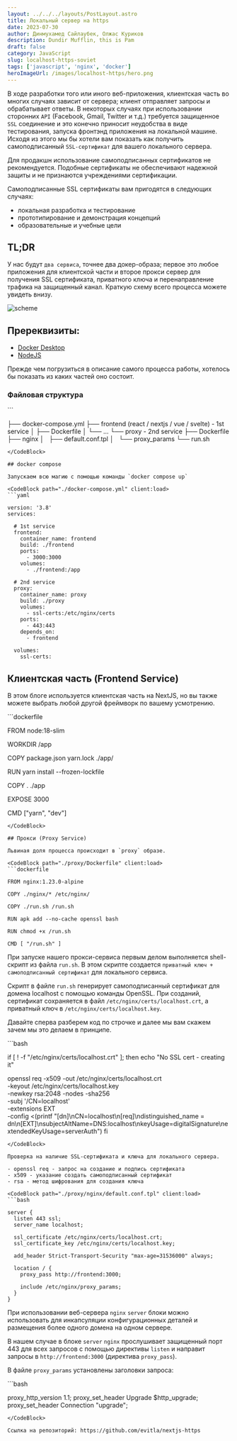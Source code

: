 ```yaml
---
layout: ../../../layouts/PostLayout.astro
title: Локальный сервер на https
date: 2023-07-30
author: Динмухамед Сайлаубек, Олжас Куриков
description: Dundir Mufflin, this is Pam
draft: false
category: JavaScript
slug: localhost-https-soviet
tags: ['javascript', 'nginx', 'docker']
heroImageUrl: /images/localhost-https/hero.png
---
```



В ходе разработки того или иного веб-приложения, клиентская часть во многих случаях зависит от сервера; клиент отправляет запросы и обрабатывает ответы.
В некоторых случаях при использовании
сторонних `API` (Facebook, Gmail, Twitter и т.д.) требуется защищенное `SSL` соединение и это конечно приносит неудобства в виде тестирования, запуска фронтэнд приложения на локальной машине. Исходя из этого мы бы хотели вам показать как получить самоподписанный `SSL-сертификат` для вашего локального сервера.

<Quote variant="warning">
  Для продакшн использование самоподписанных сертификатов не рекомендуется. Подобные сертификаты не
  обеспечивают надежной защиты и не признаются учреждениями сертификации.
</Quote>

Самоподписанные SSL сертификаты вам пригодятся в следующих случаях:

- локальная разработка и тестирование
- прототипирование и демонстрация концепций
- образовательные и учебные цели

## TL;DR

У нас будут `два сервиса`, точнее два докер-образа; первое это любое приложения для клиентской части и второе прокси сервер для получения SSL сертификата, приватного ключа и перенаправление трафика на защищенный канал. Краткую схему всего процесса можете увидеть внизу.

![scheme](../../../../images/localhost-https/02.png)

## Пререквизиты:

- [Docker Desktop](https://www.docker.com/products/docker-desktop/)
- [NodeJS](https://nodejs.org/en)

Прежде чем погрузиться в описание самого процесса работы, хотелось бы показать из каких частей оно состоит.

### Файловая структура

<CodeBlock client:load>
```

├── docker-compose.yml
├── frontend (react / nextjs / vue / svelte) - 1st service
│   ├── Dockerfile
│   └── ...
└── proxy - 2nd service
    ├── Dockerfile
    ├── nginx
    │   ├── default.conf.tpl
    │   └── proxy_params
    └── run.sh
```
</CodeBlock>

## docker compose

Запускаем всю магию с помощью команды `docker compose up`

<CodeBlock path="./docker-compose.yml" client:load>
```yaml

version: '3.8'
services:

  # 1st service
  frontend:
    container_name: frontend
    build: ./frontend
    ports:
      - 3000:3000
    volumes:
      - ./frontend:/app

  # 2nd service
  proxy:
    container_name: proxy
    build: ./proxy
    volumes:
      - ssl-certs:/etc/nginx/certs
    ports:
      - 443:443
    depends_on:
      - frontend

  volumes:
    ssl-certs:
```
</CodeBlock>

## Клиентская часть (Frontend Service)

В этом блоге используется клиентская часть на NextJS, но вы также можете выбрать любой другой фреймворк по вашему усмотрению.

<CodeBlock path="./frontend/Dockerfile" client:load>
```dockerfile
  
FROM node:18-slim

WORKDIR /app

COPY package.json yarn.lock ./app/

RUN yarn install --frozen-lockfile

COPY . ./app

EXPOSE 3000

CMD ["yarn", "dev"]
```
</CodeBlock>

## Прокси (Proxy Service)

Львиная доля процесса происходит в `proxy` образе.

<CodeBlock path="./proxy/Dockerfile" client:load>
```dockerfile

FROM nginx:1.23.0-alpine

COPY ./nginx/* /etc/nginx/

COPY ./run.sh /run.sh

RUN apk add --no-cache openssl bash

RUN chmod +x /run.sh

CMD [ "/run.sh" ]
```
</CodeBlock>

При запуске нашего прокси-сервиса первым делом выполняется shell-скрипт из файла `run.sh`. В этом скрипте создается `приватный ключ + самоподписанный сертификат` для локального сервиса.

Скрипт в файле `run.sh` генерирует самоподписанный сертификат для домена localhost c помощью команды OpenSSL. При созданий, сертификат сохраняется в файл `/etc/nginx/certs/localhost.crt`, а приватный ключ в `/etc/nginx/certs/localhost.key`.

Давайте сперва разберем код по строчке и далее мы вам скажем зачем мы это делаем в принципе.

<CodeBlock path="./proxy/run.sh" client:load>
```bash

if [ ! -f "/etc/nginx/certs/localhost.crt" ]; then
  echo "No SSL cert - creating it"

  openssl req -x509 -out /etc/nginx/certs/localhost.crt \
    -keyout /etc/nginx/certs/localhost.key \
    -newkey rsa:2048 -nodes -sha256 \
    -subj '/CN=localhost' \
    -extensions EXT \
    -config <(printf "[dn]\nCN=localhost\n[req]\ndistinguished_name = dn\n[EXT]\nsubjectAltName=DNS:localhost\nkeyUsage=digitalSignature\nextendedKeyUsage=serverAuth")
fi
```
</CodeBlock>

Проверка на наличие SSL-сертификата и ключа для локального сервера.

- openssl req - запрос на создание и подпись сертификата
- x509 - указание создать самоподписанный сертификат
- rsa - метод шифрования для создания ключа

<CodeBlock path="./proxy/nginx/default.conf.tpl" client:load>
```bash

server {
  listen 443 ssl;
  server_name localhost;

  ssl_certificate /etc/nginx/certs/localhost.crt;
  ssl_certificate_key /etc/nginx/certs/localhost.key;

  add_header Strict-Transport-Security "max-age=31536000" always;

  location / {
    proxy_pass http://frontend:3000;

    include /etc/nginx/proxy_params;
  }
}
```
</CodeBlock>

При использовании веб-сервера `nginx` `server` блоки можно использовать для инкапсуляции конфигурационных деталей и размещения более одного домена на одном сервере.

В нашем случае в блоке `server` `nginx` прослушивает защищенный порт 443 для всех запросов с помощью директивы `listen` и направит запросы в `http://frontend:3000` (директива `proxy_pass`).

В файле `proxy_params` установлены заголовки запроса:

<CodeBlock path="./proxy/nginx/proxy_params" client:load>
```bash

proxy_http_version 1.1;
proxy_set_header Upgrade $http_upgrade;
proxy_set_header Connection "upgrade";
```
</CodeBlock>

Ссылка на репозиторий: https://github.com/evitla/nextjs-https
